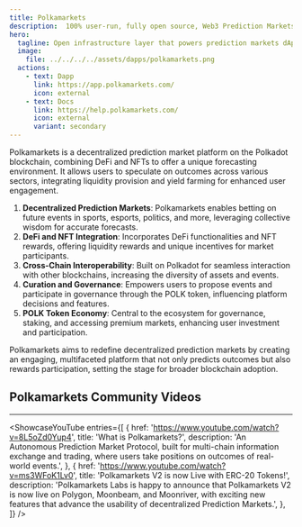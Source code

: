 ```yaml
---
title: Polkamarkets
description:  100% user-run, fully open source, Web3 Prediction Markets protocol.
hero:
  tagline: Open infrastructure layer that powers prediction markets dApps.
  image: 
    file: ../../../../assets/dapps/polkamarkets.png
  actions:
    - text: Dapp
      link: https://app.polkamarkets.com/
      icon: external
    - text: Docs
      link: https://help.polkamarkets.com/
      icon: external
      variant: secondary
---
```



Polkamarkets is a decentralized prediction market platform on the Polkadot blockchain, combining DeFi and NFTs to offer a unique forecasting environment. It allows users to speculate on outcomes across various sectors, integrating liquidity provision and yield farming for enhanced user engagement. 

1. **Decentralized Prediction Markets**: Polkamarkets enables betting on future events in sports, esports, politics, and more, leveraging collective wisdom for accurate forecasts.
2. **DeFi and NFT Integration**: Incorporates DeFi functionalities and NFT rewards, offering liquidity rewards and unique incentives for market participants.
3. **Cross-Chain Interoperability**: Built on Polkadot for seamless interaction with other blockchains, increasing the diversity of assets and events.
4. **Curation and Governance**: Empowers users to propose events and participate in governance through the POLK token, influencing platform decisions and features.
5. **POLK Token Economy**: Central to the ecosystem for governance, staking, and accessing premium markets, enhancing user investment and participation.

Polkamarkets aims to redefine decentralized prediction markets by creating an engaging, multifaceted platform that not only predicts outcomes but also rewards participation, setting the stage for broader blockchain adoption.

## Polkamarkets Community Videos
------------
<ShowcaseYouTube
  entries={[
    {
      href: 'https://www.youtube.com/watch?v=8L5oZd0Yup4',
      title: 'What is Polkamarkets?',
      description: 'An Autonomous Prediction Market Protocol, built for multi-chain information exchange and trading, where users take positions on outcomes of real-world events.',
    },
        {
        href: 'https://www.youtube.com/watch?v=ms3WFoK1Lv0',
      title: 'Polkamarkets V2 is now Live with ERC-20 Tokens!',
      description: 'Polkamarkets Labs is happy to announce that Polkamarkets V2 is now live on Polygon, Moonbeam, and Moonriver, with exciting new features that advance the usability of decentralized Prediction Markets.',
    },
  ]} />

